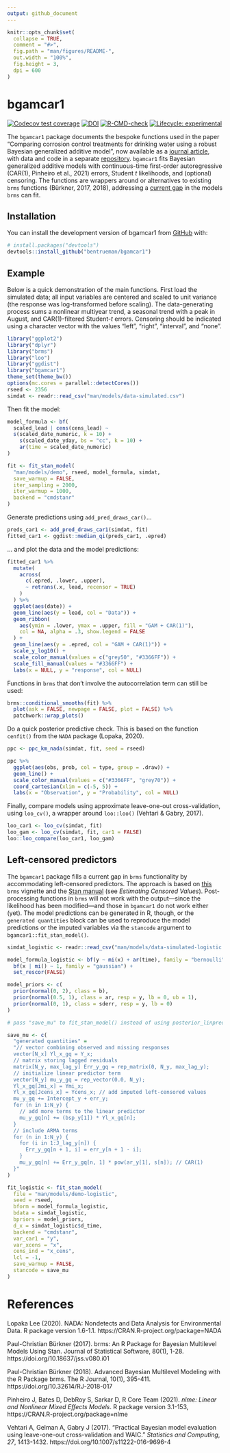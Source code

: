 ```yaml
---
output: github_document
---
```


<!-- README.md is generated from README.Rmd. Please edit that file -->

```r
knitr::opts_chunk$set(
  collapse = TRUE,
  comment = "#>",
  fig.path = "man/figures/README-",
  out.width = "100%",
  fig.height = 3,
  dpi = 600
)
```

# bgamcar1

<!-- badges: start -->
[![Codecov test coverage](https://codecov.io/gh/bentrueman/bgamcar1/branch/master/graph/badge.svg)](https://app.codecov.io/gh/bentrueman/bgamcar1?branch=master)
[![DOI](https://zenodo.org/badge/479471503.svg)](https://zenodo.org/badge/latestdoi/479471503)
[![R-CMD-check](https://github.com/bentrueman/bgamcar1/actions/workflows/R-CMD-check.yaml/badge.svg)](https://github.com/bentrueman/bgamcar1/actions/workflows/R-CMD-check.yaml)
[![Lifecycle: experimental](https://img.shields.io/badge/lifecycle-experimental-orange.svg)](https://lifecycle.r-lib.org/articles/stages.html#experimental)
<!-- badges: end -->

The `bgamcar1` package documents the bespoke functions used in the paper “Comparing corrosion control treatments for drinking water using a robust Bayesian generalized additive model”, now available as a [journal article](https://doi.org/10.1021/acsestengg.2c00194), with data and code in a separate [repository](https://github.com/bentrueman/compare-cct). `bgamcar1` fits Bayesian generalized additive models with continuous-time first-order autoregressive (CAR(1), Pinheiro et al., 2021) errors, Student *t* likelihoods, and (optional) censoring. The functions are wrappers around or alternatives to existing `brms` functions (Bürkner, 2017, 2018), addressing a [current gap](https://github.com/paul-buerkner/brms/issues/741) in the models `brms` can fit.

## Installation

You can install the development version of bgamcar1 from [GitHub](https://github.com/) with:

``` r
# install.packages("devtools")
devtools::install_github("bentrueman/bgamcar1")
```

## Example

Below is a quick demonstration of the main functions. First load the simulated data; all input variables are centered and scaled to unit variance (the response was log-transformed before scaling). The data-generating process sums a nonlinear multiyear trend, a seasonal trend with a peak in August, and CAR(1)-filtered Student-*t* errors. Censoring should be indicated using a character vector with the values "left", "right", "interval", and "none".

```r
library("ggplot2")
library("dplyr")
library("brms")
library("loo")
library("ggdist")
library("bgamcar1")
theme_set(theme_bw())
options(mc.cores = parallel::detectCores())
rseed <- 2356
simdat <- readr::read_csv("man/models/data-simulated.csv")
```

Then fit the model:

```r

model_formula <- bf(
  scaled_lead | cens(cens_lead) ~
  s(scaled_date_numeric, k = 10) +
    s(scaled_date_yday, bs = "cc", k = 10) +
    ar(time = scaled_date_numeric)
)

fit <- fit_stan_model(
  "man/models/demo", rseed, model_formula, simdat,
  save_warmup = FALSE, 
  iter_sampling = 2000,
  iter_warmup = 1000,
  backend = "cmdstanr"
)
```

Generate predictions using `add_pred_draws_car()`... 

```r
preds_car1 <- add_pred_draws_car1(simdat, fit)
fitted_car1 <- ggdist::median_qi(preds_car1, .epred)
```

... and plot the data and the model predictions:

```r
fitted_car1 %>%
  mutate(
    across(
      c(.epred, .lower, .upper),
      ~ retrans(.x, lead, recensor = TRUE)
    )
  ) %>%
  ggplot(aes(date)) +
  geom_line(aes(y = lead, col = "Data")) +
  geom_ribbon(
    aes(ymin = .lower, ymax = .upper, fill = "GAM + CAR(1)"),
    col = NA, alpha = .3, show.legend = FALSE
  ) +
  geom_line(aes(y = .epred, col = "GAM + CAR(1)")) +
  scale_y_log10() +
  scale_color_manual(values = c("grey50", "#3366FF")) +
  scale_fill_manual(values = "#3366FF") +
  labs(x = NULL, y = "response", col = NULL)
```

Functions in `brms` that don't involve the autocorrelation term can still be used:

```r
brms::conditional_smooths(fit) %>%
  plot(ask = FALSE, newpage = FALSE, plot = FALSE) %>%
  patchwork::wrap_plots()
```

Do a quick posterior predictive check. This is based on the function `cenfit()` from the `NADA` package (Lopaka, 2020).

```r
ppc <- ppc_km_nada(simdat, fit, seed = rseed)

ppc %>%
  ggplot(aes(obs, prob, col = type, group = .draw)) +
  geom_line() +
  scale_color_manual(values = c("#3366FF", "grey70")) +
  coord_cartesian(xlim = c(-5, 5)) +
  labs(x = "Observation", y = "Probability", col = NULL)
```

Finally, compare models using approximate leave-one-out cross-validation, using `loo_cv()`, a wrapper around `loo::loo()` (Vehtari & Gabry, 2017).

```r
loo_car1 <- loo_cv(simdat, fit)
loo_gam <- loo_cv(simdat, fit, car1 = FALSE)
loo::loo_compare(loo_car1, loo_gam)
```

## Left-censored predictors 

The `bgamcar1` package fills a current gap in `brms` functionality by accommodating left-censored predictors. The approach is based on [this](https://cran.r-project.org/web/packages/brms/vignettes/brms_missings.html) `brms` vignette and the [Stan manual](https://mc-stan.org/docs/2_18/stan-users-guide/censored-data.html) (see *Estimating Censored Values*). Post-processing functions in `brms` will not work with the output---since the likelihood has been modified---and those in `bgamcar1` do not work either (yet). The model predictions can be generated in R, though, or the `generated quantities` block can be used to reproduce the model predictions or the imputed variables via the `stancode` argument to `bgamcar1::fit_stan_model()`.

```r

simdat_logistic <- readr::read_csv("man/models/data-simulated-logistic.csv")

model_formula_logistic <- bf(y ~ mi(x) + ar(time), family = "bernoulli") + 
  bf(x | mi() ~ 1, family = "gaussian") + 
  set_rescor(FALSE)

model_priors <- c(
  prior(normal(0, 2), class = b),
  prior(normal(0.5, 1), class = ar, resp = y, lb = 0, ub = 1),
  prior(normal(0, 1), class = sderr, resp = y, lb = 0)
)

# pass "save_mu" to fit_stan_model() instead of using posterior_linpred():

save_mu <- c(
  "generated quantities" = 
  "// vector combining observed and missing responses
  vector[N_x] Yl_x_gq = Y_x;
  // matrix storing lagged residuals
  matrix[N_y, max_lag_y] Err_y_gq = rep_matrix(0, N_y, max_lag_y);
  // initialize linear predictor term
  vector[N_y] mu_y_gq = rep_vector(0.0, N_y);
  Yl_x_gq[Jmi_x] = Ymi_x;
  Yl_x_gq[Jcens_x] = Ycens_x; // add imputed left-censored values
  mu_y_gq += Intercept_y + err_y;
  for (n in 1:N_y) {
    // add more terms to the linear predictor
    mu_y_gq[n] += (bsp_y[1]) * Yl_x_gq[n];
  }
  // include ARMA terms
  for (n in 1:N_y) {
    for (i in 1:J_lag_y[n]) {
      Err_y_gq[n + 1, i] = err_y[n + 1 - i];
    }
    mu_y_gq[n] += Err_y_gq[n, 1] * pow(ar_y[1], s[n]); // CAR(1)
  }"
)

fit_logistic <- fit_stan_model(
  file = "man/models/demo-logistic",
  seed = rseed,
  bform = model_formula_logistic,
  bdata = simdat_logistic, 
  bpriors = model_priors,
  d_x = simdat_logistic$d_time,
  backend = "cmdstanr",
  var_car1 = "y",
  var_xcens = "x",
  cens_ind = "x_cens",
  lcl = -1,
  save_warmup = FALSE,
  stancode = save_mu
)

```

# References  

Lopaka Lee (2020). NADA: Nondetects and Data Analysis for
  Environmental Data. R package version 1.6-1.1.
  https://CRAN.R-project.org/package=NADA

Paul-Christian Bürkner (2017). brms: An R Package for Bayesian
  Multilevel Models Using Stan. Journal of Statistical Software, 80(1),
  1-28. https://doi.org/10.18637/jss.v080.i01

Paul-Christian Bürkner (2018). Advanced Bayesian Multilevel Modeling
  with the R Package brms. The R Journal, 10(1), 395-411.                       https://doi.org/10.32614/RJ-2018-017
  
Pinheiro J, Bates D, DebRoy S, Sarkar D, R Core Team (2021). _nlme:
  Linear and Nonlinear Mixed Effects Models_. R package version 3.1-153,        https://CRAN.R-project.org/package=nlme
  
Vehtari A, Gelman A, Gabry J (2017). “Practical Bayesian model 
  evaluation using leave-one-out cross-validation and WAIC.” _Statistics 
  and Computing_, *27*, 1413-1432. https://doi.org/10.1007/s11222-016-9696-4
  
